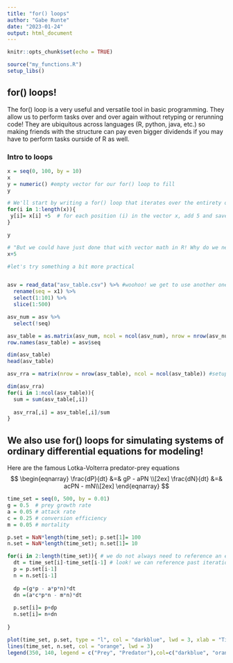 ```yaml
---
title: "for() loops"
author: "Gabe Runte"
date: "2023-01-24"
output: html_document
---
```


```r
knitr::opts_chunk$set(echo = TRUE)

source("my_functions.R")
setup_libs()
```

## for() loops! 

The for() loop is a very useful and versatile tool in basic programming. They allow us to perform tasks over and over again without retyping or rerunning code! They are ubiquitous across languages (R, python, java, etc.) so making friends with the structure can pay even bigger dividends if you may have to perform tasks ourside of R as well. 


### Intro to loops
```r
x = seq(0, 100, by = 10) 
x
y = numeric() #empty vector for our for() loop to fill
y

# We'll start by writing a for() loop that iterates over the entirety of the vector we just created
for(i in 1:length(x)){
 y[i]= x[i] +5  # for each position (i) in the vector x, add 5 and save it to the corresponding position in vector y
}

y

# "But we could have just done that with vector math in R! Why do we need a for()loop for that?" You don't. But it's useful to get to know the structure first!  
x+5
```

```r
#let's try something a bit more practical


asv = read_data("asv_table.csv") %>% #woohoo! we get to use another one of our custom functions
  rename(seq = x1) %>% 
  select(1:101) %>% 
  slice(1:500)

asv_num = asv %>% 
  select(!seq)

asv_table = as.matrix(asv_num, ncol = ncol(asv_num), nrow = nrow(asv_num))
row.names(asv_table) = asv$seq

dim(asv_table)
head(asv_table)

asv_rra = matrix(nrow = nrow(asv_table), ncol = ncol(asv_table)) #setup empty matrix to hold our new data

dim(asv_rra)
for(i in 1:ncol(asv_table)){
  sum = sum(asv_table[,i])
  
  asv_rra[,i] = asv_table[,i]/sum
}


```

## We also use for() loops for simulating systems of ordinary differential equations for modeling!

Here are the famous Lotka-Volterra predator-prey equations
$$
\begin{eqnarray}
\frac{dP}{dt} &=& gP - aPN \\[2ex]
\frac{dN}{dt} &=& acPN - mN\\[2ex]
\end{eqnarray}
$$

```r
time_set = seq(0, 500, by = 0.01)
g = 0.5  # prey growth rate
a = 0.05 # attack rate
c = 0.25 # conversion efficiency
m = 0.05 # mortality

p.set = NaN*length(time_set); p.set[1]= 100
n.set = NaN*length(time_set); n.set[1]= 10

for(i in 2:length(time_set)){ # we do not always need to reference an entire vector but can instead use partial vectors!
  dt = time_set[i]-time_set[i-1] # look! we can reference past iterations
  p = p.set[i-1]
  n = n.set[i-1]
  
  dp =(g*p - a*p*n)*dt
  dn =(a*c*p*n - m*n)*dt
  
  p.set[i]= p+dp
  n.set[i]= n+dn
  
}

plot(time_set, p.set, type = "l", col = "darkblue", lwd = 3, xlab = "Time", ylab = "Population size", ylim = c(0, 140))
lines(time_set, n.set, col = "orange", lwd = 3)
legend(350, 140, legend = c("Prey", "Predator"),col=c("darkblue", "orange"), cex = 1, lty = 1, lwd = 3)

```


